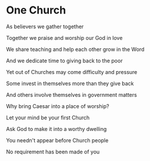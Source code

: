 # One Church

As believers we gather together

Together we praise and worship our God in love

We share teaching and help each other grow in the Word

And we dedicate time to giving back to the poor

Yet out of Churches may come difficulty and pressure

Some invest in themselves more than they give back

And others involve themselves in government matters

Why bring Caesar into a place of worship?

Let your mind be your first Church

Ask God to make it into a worthy dwelling

You needn't appear before Church people

No requirement has been made of you
